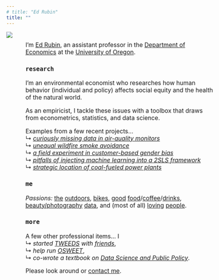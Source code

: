 ```yaml
---
# title: "Ed Rubin"
title: ""
---
```


<head>
<style>
  .profile-pic-wide {
    max-width: 100%;
    max-height: 90vh;
    padding-right: 3%;
    padding-bottom: 3%;
    margin: auto;
    display: inline;
    float: left; /* Aligns the wide picture to the left */
  }
  .profile-pic-narrow {
    display: none;
  }
  @media (min-width: 768px) {
    .profile-pic-wide {
      max-width: 45%;
      max-height: 90vh;
      padding-right: 3%;
      padding-bottom: 3%;
      margin: auto;
      /* display: inline; */
      display: none; /* Removes the float for desktops */
    }
    .profile-pic-narrow {
      max-width: 45%;
      max-height: 90vh;
      padding-right: 3%;
      padding-bottom: 3%;
      margin: auto;
      display: inline;
      float: left; /* Aligns the narrow picture to the left for desktops */
    }
  }
</style>
</head>

<body>
  <img src="Photos/ed-hat-crop2.png" class="profile-pic-wide">
  <img src="Photos/ed-hat-crop.png" class="profile-pic-narrow">
</body>

<!-- <img align="right" src="Photos/edFormal2Tall.jpg" width = "300"> -->
<!-- <img align="left" src="Photos/ed-hat-crop.png" width = "200" HSPACE = "50"> -->
<!-- <img align="right" src="Photos/ed-portrait-2022-large.jpg" width = "420" HSPACE = "50"> -->

<!-- <font color="#18BC9C"><h3>
Assistant Professor of Economics
<br>
University of Oregon
</h3></font>
 -->
<!-- <br> -->
<!-- <br> -->
<!-- <br> -->
<!-- <br> -->

<!-- <div style="width:65%;font-size:110%;text-align:center;"> -->
<!-- <div style="width:120%;font-size:110%;margin:auto;padding-left:12%;padding-right:20%;padding-top:2%;padding-bottom:10%;a:link.text-decoration: underline;"> -->
<div style="width:100%;font-size:112%;font-weight:400;padding-left:10%;padding-right:10%;padding-top:2%;padding-bottom:10%;a:link.text-decoration: underline;">

<!-- <h3>`hi`</h3> -->

I'm [Ed Rubin](bio.html), an assistant professor in the [Department of Economics](https://economics.uoregon.edu) at the [University of Oregon](https://www.uoregon.edu).

<h3>`research`</h3>

I'm an environmental economist who researches how human behavior (individual and policy) affects social equity and the health of the natural world.

As an empiricist, I tackle these issues with a toolbox that draws from econometrics, statistics, and data science.

Examples from a few recent projects…
<br>↳ [*curiously missing data in air-quality monitors*](Papers/draft-strategic-monitoring.pdf)
<br>↳ [*unequal wildfire smoke avoidance*](Papers/draft-smoke.pdf)
<br>↳ [*a field experiment in customer-based gender bias*](Papers/draft-gender-bias.pdf)
<br>↳ [*pitfalls of injecting machine learning into a 2SLS framework*](Papers/draft-mliv.pdf)
<br>↳ [*strategic location of coal-fueled power plants*](Papers/draft-plant-locations.pdf)

<h3>`me`</h3>

*Passions:* [the](https://www.instagram.com/p/CFsBay1hvSx/?utm_source=ig_web_copy_link) [outdoors](https://www.instagram.com/p/CEhutiOhgSU/?utm_source=ig_web_copy_link), [bikes](https://www.instagram.com/p/CRyaIAwnwFV/?utm_source=ig_web_copy_link), [good](https://www.instagram.com/p/Ct-wwForzVf/) [food](https://www.instagram.com/p/CpwIFRbrOG5/)/[coffee](https://www.instagram.com/p/CmLQK9rL9qO/)/[drink](https://www.instagram.com/p/Cf6RgnGgcKH/)[s](https://www.instagram.com/imbib.ed/), [beauty/photography](https://www.instagram.com/edwardarubin/) [data](https://www.instagram.com/p/BQrHLkBgy-V/), and (most of all) [loving](https://www.instagram.com/p/CgAHadCgJ0u/) [people](https://www.instagram.com/p/CdCiAtbNNSQ/?utm_source=ig_web_copy_link).

<h3>`more`</h3>

<div class="narrow">

A few other professional items… I
<br>↳ *started [TWEEDS](https://tweeds.io) with [friends](https://tweeds.io/about/)*,
<br>↳ *help run [OSWEET](https://edrub.in/osweet.html)*,
<br>↳ *co-wrote a textbook on [Data Science and Public Policy](https://link.springer.com/book/10.1007/978-3-030-71352-2)*.

Please look around or [contact me](contact.html).
<!-- Calendly link widget begin -->
<!-- <link href="https://assets.calendly.com/assets/external/widget.css" rel="stylesheet">
<script src="https://assets.calendly.com/assets/external/widget.js" type="text/javascript"></script>You can also
<a href="" onclick="Calendly.showPopupWidget('https://calendly.com/edwardarubin');return false;">schedule a meeting in office hours</a>.
 --><!-- Calendly link widget end -->

</div>

